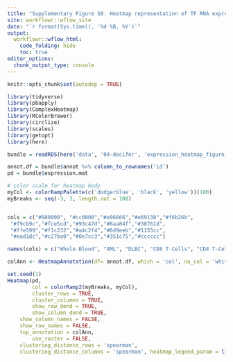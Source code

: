 ```yaml
---
title: "Supplementary Figure S8. Heatmap representation of TF RNA expression levels by tissue type"
site: workflowr::wflow_site
date: "`r format(Sys.time(), '%d %B, %Y')`"
output:
  workflowr::wflow_html:
    code_folding: hide
    toc: true
editor_options:
  chunk_output_type: console
---
```


```r
knitr::opts_chunk$set(autodep = TRUE)
```

```r
library(tidyverse)
library(pbapply)
library(ComplexHeatmap)
library(RColorBrewer)
library(circlize)
library(scales)
library(getopt)
library(here)
```

```r
bundle = readRDS(here('data', '04-decifer', 'expression_heatmap_figure_data.rds'))

annot.df = bundle$annot %>% column_to_rownames('id')
pd = bundle$expression.mat

```


```r
# color scale for heatmap body
myCol <- colorRampPalette(c('dodgerblue', 'black', 'yellow'))(100)
myBreaks <- seq(-3, 3, length.out = 100)


cols = c("#980000", "#cc0000","#e06666","#e69138","#f6b26b",
 "#f9cb9c","#fce5cd","#93c47d","#6aa84f","#38761d",
 "#ffe599","#f1c232","#a4c2f4","#6d9eeb","#1155cc",
 "#ead1dc","#c27ba0","#8e7cc3","#351c75","#cccccc")

names(cols) = c("Whole Blood", "AML", "DLBC", "CD8 T-Cells", "CD4 T-Cells", "Monocytes", "Neutrophils", "LGG", "GBM", "Tumor Core Astrocytes", "BLCA", "KIRC", "COAD", "STAD", "LIHC", "LUAD", "LUSC", "BRCA", "OV", "PRAD")

colAnn <- HeatmapAnnotation(df= annot.df, which = 'col', na_col = 'white', col = list(source = cols), annotation_legend_param = list(source = list(title = 'Tumor/Cell Type')))

set.seed(1)
Heatmap(pd, 
        col = colorRamp2(myBreaks, myCol),
        cluster_rows = TRUE, 
        cluster_columns = TRUE, 
        show_row_dend = TRUE, 
        show_column_dend = TRUE,
	show_column_names = FALSE,
	show_row_names = FALSE,
	top_annotation = colAnn,
        use_raster = FALSE,
	clustering_distance_rows = 'spearman',
	clustering_distance_columns = 'spearman', heatmap_legend_param = list(title = 'Expression\nLog2(TPM + 0.001)'))
```

